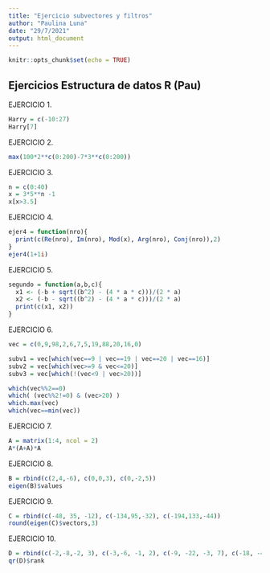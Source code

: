 ```yaml
---
title: "Ejercicio subvectores y filtros"
author: "Paulina Luna"
date: "29/7/2021"
output: html_document
---
```


```r
knitr::opts_chunk$set(echo = TRUE)
```

## Ejercicios Estructura de datos R (Pau)

EJERCICIO 1.
```r
Harry = c(-10:27)
Harry[7]
```


EJERCICIO 2.
```r
max(100*2**c(0:200)-7*3**c(0:200))
```


EJERCICIO 3.
```r
n = c(0:40)
x = 3*5**n -1
x[x>3.5]
```


EJERCICIO 4.
```r
ejer4 = function(nro){
  print(c(Re(nro), Im(nro), Mod(x), Arg(nro), Conj(nro)),2)
}
ejer4(1+1i)
```

EJERCICIO 5.
```r
segundo = function(a,b,c){
  x1 <- (-b + sqrt((b^2) - (4 * a * c)))/(2 * a)
  x2 <- (-b - sqrt((b^2) - (4 * a * c)))/(2 * a)
  print(c(x1, x2))
}
```

EJERCICIO 6.
```r
vec = c(0,9,98,2,6,7,5,19,88,20,16,0)

subv1 = vec[which(vec==9 | vec==19 | vec==20 | vec==16)]
subv2 = vec[which(vec>=9 & vec<=20)]
subv3 = vec[which(!(vec<9 | vec>20))]

which(vec%%2==0)
which( (vec%%2!=0) & (vec>20) )
which.max(vec)
which(vec==min(vec))
```

EJERCICIO 7.
```r
A = matrix(1:4, ncol = 2)
A*(A+A)*A
```

EJERCICIO 8.
```r
B = rbind(c(2,4,-6), c(0,0,3), c(0,-2,5))
eigen(B)$values
```

EJERCICIO 9.
```r
C = rbind(c(-48, 35, -12), c(-134,95,-32), c(-194,133,-44))
round(eigen(C)$vectors,3)
```


EJERCICIO 10.
```r
D = rbind(c(-2,-8,-2, 3), c(-3,-6, -1, 2), c(-9, -22, -3, 7), c(-18, -44, -8, 15))
qr(D)$rank
```














